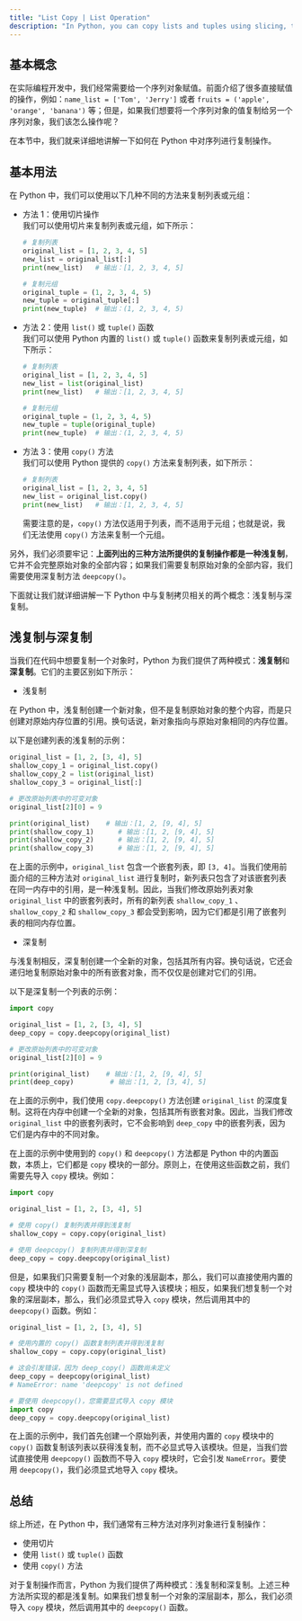```yaml
---
title: "List Copy | List Operation"
description: "In Python, you can copy lists and tuples using slicing, the list() or tuple() functions, or the copy() method, which all produce shallow copies. Shallow copies replicate the original object's references, not its actual data, meaning changes to mutable elements affect both the original and the copy. To create a deep copy that duplicates every element of the original, including nested objects, use the deepcopy() function from the copy module."
---
```


## 基本概念

在实际编程开发中，我们经常需要给一个序列对象赋值。前面介绍了很多直接赋值的操作，例如：`name_list = ['Tom', 'Jerry']` 或者 `fruits = ('apple', 'orange', 'banana')` 等；但是，如果我们想要将一个序列对象的值复制给另一个序列对象，我们该怎么操作呢？

在本节中，我们就来详细地讲解一下如何在 Python 中对序列进行复制操作。

## 基本用法

在 Python 中，我们可以使用以下几种不同的方法来复制列表或元组：

-   方法 1：使用切片操作  
     我们可以使用切片来复制列表或元组，如下所示：

    ```python
    # 复制列表
    original_list = [1, 2, 3, 4, 5]
    new_list = original_list[:]
    print(new_list)   # 输出：[1, 2, 3, 4, 5]

    # 复制元组
    original_tuple = (1, 2, 3, 4, 5)
    new_tuple = original_tuple[:]
    print(new_tuple)  # 输出：(1, 2, 3, 4, 5)
    ```

-   方法 2：使用 `list()` 或 `tuple()` 函数  
     我们可以使用 Python 内置的 `list()` 或 `tuple()` 函数来复制列表或元组，如下所示：

    ```python
    # 复制列表
    original_list = [1, 2, 3, 4, 5]
    new_list = list(original_list)
    print(new_list)   # 输出：[1, 2, 3, 4, 5]

    # 复制元组
    original_tuple = (1, 2, 3, 4, 5)
    new_tuple = tuple(original_tuple)
    print(new_tuple)  # 输出：(1, 2, 3, 4, 5)
    ```

-   方法 3：使用 `copy()` 方法  
     我们可以使用 Python 提供的 `copy()` 方法来复制列表，如下所示：

    ```python
    # 复制列表
    original_list = [1, 2, 3, 4, 5]
    new_list = original_list.copy()
    print(new_list)   # 输出：[1, 2, 3, 4, 5]
    ```

    需要注意的是，`copy()` 方法仅适用于列表，而不适用于元组；也就是说，我们无法使用 `copy()` 方法来复制一个元组。

另外，我们必须要牢记：**上面列出的三种方法所提供的复制操作都是一种浅复制**，它并不会完整原始对象的全部内容；如果我们需要复制原始对象的全部内容，我们需要使用深复制方法 `deepcopy()`。

下面就让我们就详细讲解一下 Python 中与复制拷贝相关的两个概念：浅复制与深复制。

## 浅复制与深复制

当我们在代码中想要复制一个对象时，Python 为我们提供了两种模式：**浅复制**和**深复制**。它们的主要区别如下所示：

-   浅复制

在 Python 中，浅复制创建一个新对象，但不是复制原始对象的整个内容，而是只创建对原始内存位置的引用。换句话说，新对象指向与原始对象相同的内存位置。

以下是创建列表的浅复制的示例：

```python
original_list = [1, 2, [3, 4], 5]
shallow_copy_1 = original_list.copy()
shallow_copy_2 = list(original_list)
shallow_copy_3 = original_list[:]

# 更改原始列表中的可变对象
original_list[2][0] = 9

print(original_list)    # 输出：[1, 2, [9, 4], 5]
print(shallow_copy_1)      # 输出：[1, 2, [9, 4], 5]
print(shallow_copy_2)      # 输出：[1, 2, [9, 4], 5]
print(shallow_copy_3)      # 输出：[1, 2, [9, 4], 5]
```

在上面的示例中，`original_list` 包含一个嵌套列表，即 `[3, 4]`。当我们使用前面介绍的三种方法对 `original_list` 进行复制时，新列表只包含了对该嵌套列表在同一内存中的引用，是一种浅复制。因此，当我们修改原始列表对象 `original_list` 中的嵌套列表时，所有的新列表 `shallow_copy_1` 、`shallow_copy_2` 和 `shallow_copy_3` 都会受到影响，因为它们都是引用了嵌套列表的相同内存位置。

-   深复制

与浅复制相反，深复制创建一个全新的对象，包括其所有内容。换句话说，它还会递归地复制原始对象中的所有嵌套对象，而不仅仅是创建对它们的引用。

以下是深复制一个列表的示例：

```python
import copy

original_list = [1, 2, [3, 4], 5]
deep_copy = copy.deepcopy(original_list)

# 更改原始列表中的可变对象
original_list[2][0] = 9

print(original_list)    # 输出：[1, 2, [9, 4], 5]
print(deep_copy)         # 输出：[1, 2, [3, 4], 5]
```

在上面的示例中，我们使用 `copy.deepcopy()` 方法创建 `original_list` 的深度复制。这将在内存中创建一个全新的对象，包括其所有嵌套对象。因此，当我们修改 `original_list` 中的嵌套列表时，它不会影响到 `deep_copy` 中的嵌套列表，因为它们是内存中的不同对象。

在上面的示例中使用到的 `copy()` 和 `deepcopy()` 方法都是 Python 中的内置函数，本质上，它们都是 `copy` 模块的一部分。原则上，在使用这些函数之前，我们需要先导入 `copy` 模块。例如：

```python
import copy

original_list = [1, 2, [3, 4], 5]

# 使用 copy() 复制列表并得到浅复制
shallow_copy = copy.copy(original_list)

# 使用 deepcopy() 复制列表并得到深复制
deep_copy = copy.deepcopy(original_list)
```

但是，如果我们只需要复制一个对象的浅层副本，那么，我们可以直接使用内置的 `copy` 模块中的 `copy()` 函数而无需显式导入该模块；相反，如果我们想复制一个对象的深层副本，那么，我们必须显式导入 `copy` 模块，然后调用其中的 `deepcopy()` 函数。例如：

```python
original_list = [1, 2, [3, 4], 5]

# 使用内置的 copy() 函数复制列表并得到浅复制
shallow_copy = copy.copy(original_list)

# 这会引发错误，因为 deep_copy() 函数尚未定义
deep_copy = deepcopy(original_list)
# NameError: name 'deepcopy' is not defined

# 要使用 deepcopy()，您需要显式导入 copy 模块
import copy
deep_copy = copy.deepcopy(original_list)
```

在上面的示例中，我们首先创建一个原始列表，并使用内置的 `copy` 模块中的 `copy()` 函数复制该列表以获得浅复制，而不必显式导入该模块。但是，当我们尝试直接使用 `deepcopy()` 函数而不导入 `copy` 模块时，它会引发 `NameError`。要使用 `deepcopy()`，我们必须显式地导入 `copy` 模块。

## 总结

综上所述，在 Python 中，我们通常有三种方法对序列对象进行复制操作：

-   使用切片
-   使用 `list()` 或 `tuple()` 函数
-   使用 `copy()` 方法

对于复制操作而言，Python 为我们提供了两种模式：浅复制和深复制。上述三种方法所实现的都是浅复制。如果我们想复制一个对象的深层副本，那么，我们必须导入 `copy` 模块，然后调用其中的 `deepcopy()` 函数。
